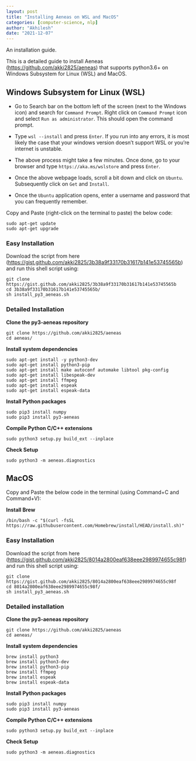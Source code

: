 ```yaml
---
layout: post
title: "Installing Aeneas on WSL and MacOS"
categories: [computer-science, nlp]
author: "Akhilesh"
date: "2021-12-07"
---
```

An installation guide.

This is a detailed guide to install Aeneas (<https://github.com/akki2825/aeneas>) that supports python3.6+ on Windows Subsystem for Linux (WSL) and MacOS.


## Windows Subsystem for Linux (WSL)

- Go to Search bar on the bottom left of the screen (next to the Windows icon) and search for `Command Prompt`. Right click on `Command Prompt` icon and select `Run as administrator`. This should open the command prompt.

- Type `wsl --install` and press `Enter`. If you run into any errors, it is most likely the case that your windows version doesn't support WSL or you're internet is unstable.

- The above process might take a few minutes. Once done, go to your browser and type `https://aka.ms/wslstore` and press `Enter`.

- Once the above webpage loads, scroll a bit down and click on `Ubuntu`. Subsequently click on `Get` and `Install`.

- Once the `Ubuntu` application opens, enter a username and password that you can frequently remember.

Copy and Paste (right-click on the terminal to paste) the below code:

```
sudo apt-get update
sudo apt-get upgrade
```

### Easy Installation

Download the script from here (<https://gist.github.com/akki2825/3b38a9f33170b31617b141e53745565b>) and run this shell script using:

```
git clone https://gist.github.com/akki2825/3b38a9f33170b31617b141e53745565b
cd 3b38a9f33170b31617b141e53745565b/
sh install_py3_aeneas.sh
```

### Detailed Installation

**Clone the py3-aeneas repository**

```
git clone https://github.com/akki2825/aeneas
cd aeneas/
```

**Install system dependencies**

```
sudo apt-get install -y python3-dev
sudo apt-get install python3-pip
sudo apt-get install make autoconf automake libtool pkg-config
sudo apt-get install libespeak-dev
sudo apt-get install ffmpeg
sudo apt-get install espeak
sudo apt-get install espeak-data
```

**Install Python packages**

```
sudo pip3 install numpy
sudo pip3 install py3-aeneas
```

**Compile Python C/C++ extensions**

```
sudo python3 setup.py build_ext --inplace
```

**Check Setup**

```
sudo python3 -m aeneas.diagnostics
```

## MacOS

Copy and Paste the below code in the terminal (using Command+C and Command+V):

**Install Brew**

```
/bin/bash -c "$(curl -fsSL https://raw.githubusercontent.com/Homebrew/install/HEAD/install.sh)"
```


### Easy Installation

Download the script from here (<https://gist.github.com/akki2825/8014a2800eaf638eee2989974655c98f>) and run this shell script using:

```
git clone https://gist.github.com/akki2825/8014a2800eaf638eee2989974655c98f
cd 8014a2800eaf638eee2989974655c98f/
sh install_py3_aeneas.sh
```


### Detailed installation

**Clone the py3-aeneas repository**

```
git clone https://github.com/akki2825/aeneas
cd aeneas/
```

**Install system dependencies**

```
brew install python3
brew install python3-dev
brew install python3-pip
brew install ffmpeg
brew install espeak
brew install espeak-data
```


**Install Python packages**

```
sudo pip3 install numpy
sudo pip3 install py3-aeneas
```

**Compile Python C/C++ extensions**

```
sudo python3 setup.py build_ext --inplace
```

**Check Setup**

```
sudo python3 -m aeneas.diagnostics
```


